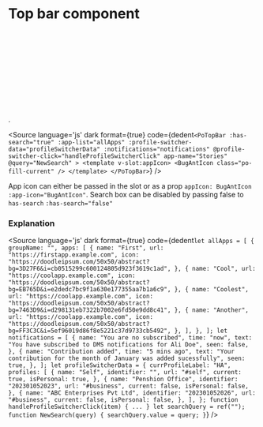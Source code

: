 # Top bar component




<Meta title="Shell/Top Bar" component={PoTopBar} />

<Description of={PoTopBar} />

<Canvas withToolbar>
<div>
<Story id="shell-top-bar--top-bar" />
<br />
<br />
<br />
<br />
<br />
<br />
<br />
<br />
<br />
<br />.
</div>
</Canvas>

<Source
  language='js'
  dark
  format={true}
  code={dedent`
    <PoTopBar
      :has-search="true"
      :app-list="allApps"
      :profile-switcher-data="profileSwitcherData"
      :notifications="notifications"
      @profile-switcher-click="handleProfileSwitcherClick"
      app-name="Stories"
      @query="NewSearch"
    >
    <template v-slot:appIcon>
        <BugAntIcon class="po-fill-current" />
    </template>
    </PoTopBar>
  `}
/>

App icon can either be passed in the slot or as a prop ``appIcon: BugAntIcon`` ``:app-icon="BugAntIcon"``.
Search box can be disabled by passing false to ``has-search`` `:has-search="false"`

### Explanation

<ArgsTable of={PoTopBar} />


<Source
  language='js'
  dark
  format={true}
  code={dedent`
    let allApps = [
    {
        groupName: "",
        apps: [
        {
            name: "First",
            url: "https://firstapp.example.com",
            icon: "https://doodleipsum.com/50x50/abstract?bg=3D27F6&i=cb0515299c600124805d923f3619c1ad",
        },
        {
            name: "Cool",
            url: "https://coolapp.example.com",
            icon: "https://doodleipsum.com/50x50/abstract?bg=EB765D&i=e2dedc7bc9f1a630e177355aa7b1a6c9",
        },
        {
            name: "Coolest",
            url: "https://coolapp.example.com",
            icon: "https://doodleipsum.com/50x50/abstract?bg=7463D9&i=d298131eb7322b7002e6fd50e9dd8c41",
        },
        {
            name: "Another",
            url: "https://coolapp.example.com",
            icon: "https://doodleipsum.com/50x50/abstract?bg=FF3C3C&i=5ef96019d86f8e5221c37d9733cb5492",
        },
        ],
    },
    ];
    let notifications = [
    {
        name: "You are no subscribed",
        time: "now",
        text: "You have subscribed to DMS notifications for Ali Doe",
        seen: false,
    },
    {
        name: "Contribution added",
        time: "5 mins ago",
        text: "Your contribution for the month of January was added sucessfully",
        seen: true,
    },
    ];
    let profileSwitcherData = {
    currProfileLabel: "HA",
    profiles: [
        {
        name: "Self",
        identifier: "",
        url: "#self",
        current: true,
        isPersonal: true,
        },
        {
        name: "Penshion Office",
        identifier: "202301052023",
        url: "#business",
        current: false,
        isPersonal: false,
        },
        {
        name: "ABC Enterprises Pvt Ltd",
        identifier: "202301052026",
        url: "#business",
        current: false,
        isPersonal: false,
        },
    ],
    };
    function handleProfileSwitcherClick(item) {
    ...
    }
    let searchQuery = ref("");
    function NewSearch(query) {
        searchQuery.value = query;
    }
  `}
/>
